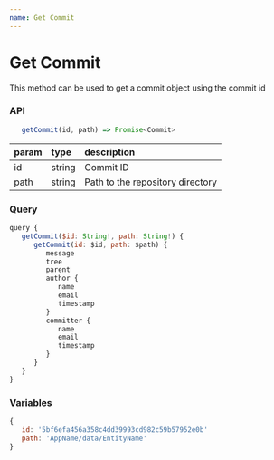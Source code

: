 ```yaml
---
name: Get Commit
---
```


# Get Commit

This method can be used to get a commit object using the commit id

### API

```js
   getCommit(id, path) => Promise<Commit>
```

| param | type   | description                      |
| :---- | :----- | :------------------------------- |
| id    | string | Commit ID                        |
| path  | string | Path to the repository directory |

### Query

```js
query {
   getCommit($id: String!, path: String!) {
      getCommit(id: $id, path: $path) {
         message
         tree
         parent
         author {
            name
            email
            timestamp
         }
         committer {
            name
            email
            timestamp
         }
      }
   }
}
```

### Variables

```js
{
   id: '5bf6efa456a358c4dd39993cd982c59b57952e0b'
   path: 'AppName/data/EntityName'
}
```
